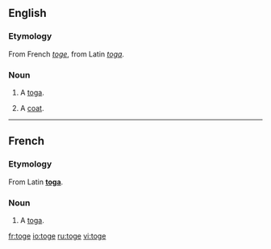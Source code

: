 ==English==
===Etymology===
From French ''[[toge#French|toge]]'', from Latin ''[[toga#Latin|toga]]''.
===Noun===
{{en-noun}}

# {{obsolete}} A [[toga]].
# {{cant}} A [[coat]].
----
==French==
===Etymology===
From Latin '''[[toga#Laitn|toga]]'''.
===Noun===
{{fr-noun|f}}

# A [[toga]].
[[fr:toge]]
[[io:toge]]
[[ru:toge]]
[[vi:toge]]
